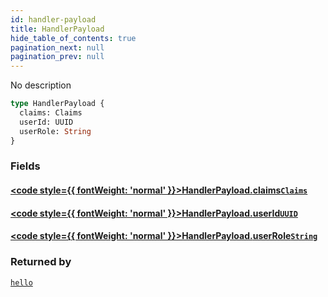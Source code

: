 ```yaml
---
id: handler-payload
title: HandlerPayload
hide_table_of_contents: true
pagination_next: null
pagination_prev: null
---
```








No description

```graphql
type HandlerPayload {
  claims: Claims
  userId: UUID
  userRole: String
}
```


### Fields

#### [<code style={{ fontWeight: 'normal' }}>HandlerPayload.<b>claims</b></code>](#)<Bullet />[`Claims`](/objects/claims) <Badge class="secondary" text="object"/>
> 
> 

#### [<code style={{ fontWeight: 'normal' }}>HandlerPayload.<b>userId</b></code>](#)<Bullet />[`UUID`](/scalars/uuid) <Badge class="secondary" text="scalar"/>
> 
> 

#### [<code style={{ fontWeight: 'normal' }}>HandlerPayload.<b>userRole</b></code>](#)<Bullet />[`String`](/scalars/string) <Badge class="secondary" text="scalar"/>
> 
> 



### Returned by

[`hello`](/queries/hello)  <Badge class="secondary" text="query"/>



